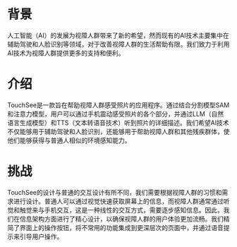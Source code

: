 # **背景**

人工智能（AI）的发展为视障人群带来了新的希望，然而现有的AI技术主要集中在辅助驾驶和人脸识别等领域，对于改善视障人群的生活帮助有限。我们致力于利用AI技术为视障人群提供更多的支持和便利。

# **介绍**

TouchSee是一款旨在帮助视障人群感受照片的应用程序。通过结合分割模型SAM和注意力模型，用户可以通过手机震动感受照片的各个部分，并通过LLM（自然语言生成模型）和TTS（文本转语音技术）听到照片的详细描述。我们希望AI技术不仅能够用于辅助驾驶和人脸识别，还能够用于帮助视障人群和其他残疾群体，使他们能够获得与普通人相似的环境感知能力。

# **挑战**

TouchSee的设计与普通的交互设计有所不同，我们需要根据视障人群的习惯和需求进行设计。普通人可以通过视觉快速获取屏幕上的信息，而视障人群通常通过听觉和触觉来与手机交互，这是一种线性的交互方式，需要逐步感知信息。因此，我们在信息架构方面进行了精心设计，以确保视障人群的用户体验更加流畅。我们精简了界面上的操作按钮，将不常用的功能集成到更深层次的页面中，并通过语音提示来引导用户操作。
